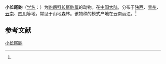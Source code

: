 {{Speciesbox
| name = 小长尾鼩
| status = 
| status_system = 
| image = 
| genus = Soriculus
| species = parva
| authority = (G. Allen, 1923)<ref name='id120'>{{cite web| url =http://www.bioinfo.cn/db05/BjdwSpecies.php?action=view&id=120| title =小长尾鼩| work =《中国动物物种编目数据库》| publisher =中国科学院微生物研究所| author =中国科学院动物研究所| accessdate =2009-03-27| deadurl =yes| archiveurl =https://web.archive.org/web/20160305074416/http://www.bioinfo.cn/db05/BjdwSpecies.php?action=view&id=120| archivedate =2016-03-05}}</ref>
}}

'''小长尾鼩'''（[[学名|学名]]：{{lang|la|''Soriculus parva''}}）为[[鼩鼱科|鼩鼱科]][[长尾鼩属|长尾鼩属]]的动物。在[[中国大陆|中国大陆]]，分布于[[陕西|陕西]]、[[贵州|贵州]]、[[云南|云南]]、[[四川|四川]]等地，常见于山地森林。该物种的模式产地在云南丽江。<ref name='id120'/>

== 参考文献 ==
{{reflist}}
{{Taxonbar|from=Q1762863}}

[[Category:长尾鼩属|小长尾鼩]]


{{哺乳类小作品}}